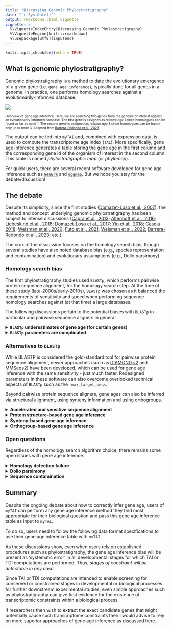```yaml
---
title: "Discussing Genomic Phylostratigraphy"
date: "`r Sys.Date()`"
output: rmarkdown::html_vignette
vignette: >
  %\VignetteIndexEntry{Discussing Genomic Phylostratigraphy}
  %\VignetteEngine{knitr::rmarkdown}
  %\usepackage[utf8]{inputenc}
---
```


```r
knitr::opts_chunk$set(echo = TRUE)
```

## What is genomic phylostratigraphy?

Genomic phylostratigraphy is a method to date the evolutionary emergence of a given gene (i.e. `gene age inference`), typically done for all genes in a genome. In practice, one performs homology searches against a evolutionarily-informed database.

![](Figures/Basics_of_phylostratigraphy.png)

<p style="font-size:10px;"> Overview of gene age inference. Here, we are searching two genes from the genome of interest against an evolutionarily-informed database. The first gene is assigned as *relative age* 1 since homologues can be found as far as node 1. The second gene is assigned as *relative age* 3 since homologues can be found only up to node 3. Adapted from [Barrera-Redondo et al., 2023](https://genomebiology.biomedcentral.com/articles/10.1186/s13059-023-02895-z). </p>

The output can be fed into `myTAI` and, combined with expression data, is used to compute the transcriptome age index (`TAI`). More specifically, gene age inference generates a table storing the gene age in the first column and the corresponding gene id of the organism of interest in the second column. This table is named _phylostratigraphic map_ (or _phylomap_).

For quick users, there are several recent software developed for gene age inference such as [`GenEra`](https://github.com/josuebarrera/GenEra) and [`oggmap`](https://github.com/kullrich/oggmap). But we hope you stay for the debate/discussion!

## The debate

Despite its simplicity, since the first studies ([Domazet-Loso et al., 2007](https://www.sciencedirect.com/science/article/pii/S0168952507002995)), the method and concept underlying genomic phylostratigraphy has been subject to intense discussions ([Capra et al., 2013](https://www.sciencedirect.com/science/article/pii/S016895251300111X); [Altenhoff et al., 2016](https://www.nature.com/articles/nmeth.3830.pdf); [Liebeskind et al., 2016](https://academic.oup.com/gbe/article/8/6/1812/2574026); [Domazet-Loso et al., 2017](https://academic.oup.com/mbe/article-lookup/doi/10.1093/molbev/msw284); [Yin et al., 2018](https://academic.oup.com/bib/article-lookup/doi/10.1093/bib/bby074); [Casola 2018](https://academic.oup.com/gbe/article/10/11/2906/5140197); [Weisman et al., 2020](https://journals.plos.org/plosbiology/article?id=10.1371/journal.pbio.3000862); [Futo et al., 2021](https://academic.oup.com/mbe/article/38/1/31/5900268); [Weisman et al., 2022](https://www.sciencedirect.com/science/article/pii/S0960982222007217);  [Barrera-Redondo et al., 2023](https://link.springer.com/article/10.1186/s13059-023-02895-z); etc.).

The crux of the discussion focuses on the homology search bias, though several studies have also noted database bias (e.g., species representation and contamination) and evolutionary assumptions (e.g., Dollo parsimony).

### Homology search bias

The first phylostratigraphy studies used `BLASTp`, which performs pairwise protein sequence alignment, for the homology search step. At the time of these study (late-2000s/early-2010s), `BLASTp` was chosen as it balanced the requirements of sensitivity and speed when performing sequence homology searches against (at that time) a large databases.

The following discussions pertain to the potential biases with `BLASTp` in particular and pairwise sequence aligners in general.

<details>
  <summary>**`BLASTp` underestimates of gene age (for certain genes)**</summary>
  Moyers & Zhang argue that the use of `BLASTp` genomic phylostratigraphy
  
  1) underestimates gene age for a considerable fraction of genes, 
  
  2) is biased for rapidly evolving proteins which are short, and/or their most conserved block of sites is small, and 
  
  3) these biases create spurious nonuniform distributions of various gene properties among age groups, many of which cannot be predicted a priori ([Moyers & Zhang, 2015](https://academic.oup.com/mbe/article/32/1/258/2925575);  [Moyers & Zhang, 2016](https://academic.oup.com/mbe/article/33/5/1245/2579728); [Liebeskind et al., 2016](https://academic.oup.com/gbe/article/8/6/1812/2574026)).
  
  However, these arguments were based on simulated data and were inconclusive due to [errors in their analyses](https://academic.oup.com/mbe/article/33/11/3031/2272516). Furthermore, [Domazet-Loso et al., 2017](https://academic.oup.com/mbe/article-lookup/doi/10.1093/molbev/msw284) provide convincing evidence that there is __no__ phylostratigraphic bias. As a response,
[Moyers & Zhang, 2017](https://academic.oup.com/gbe/article/9/6/1519/3867914) published a counter-study stating that a phylostratigraphic trend claimed by [Domazet-Loso et al., 2017](https://academic.oup.com/mbe/article-lookup/doi/10.1093/molbev/msw284) to be robust to error disappears when genes likely to be error-resistant are analyzed. [Moyers & Zhang, 2017](https://academic.oup.com/gbe/article/9/6/1519/3867914) further suggest a more robust methodology for controlling for the effects of error by first restricting to those genes which can be simulated and then removing those genes which, through simulation, have been shown to be error-prone (see also [Moyers & Zhang, 2018](https://academic.oup.com/gbe/article/10/8/2037/5061555)).

In general, an objective benchmarking set representing the tree of life is still missing and therefore any procedure aiming to quantify gene ages will be biased to some degree. Based on this discussion [Liebeskind et al., 2016](https://academic.oup.com/gbe/article/8/6/1812/2574026) suggest inferring gene age by combining several common orthology inference algorithms to create gene age datasets and then characterize the error around each age-call on a per-gene and per-algorithm basis. Using this approach systematic error was found to be a large factor in estimating gene age, suggesting that simple consensus algorithms are not enough to give a reliable point estimate ([Liebeskind et al., 2016](https://academic.oup.com/gbe/article/8/6/1812/2574026)). This was also observed by [Moyers & Zhang, 2018](https://academic.oup.com/gbe/article/10/8/2037/5061555)) when running alternative tools such as `PSIBLAST`, `HMMER`, `OMA`, etc. However, by generating a consensus gene age and quantifying the possible error in each workflow step, [Liebeskind et al., 2016](https://academic.oup.com/gbe/article/8/6/1812/2574026) provide a very useful [database](https://github.com/marcottelab/Gene-Ages) of
consensus gene ages for a variety of genomes. 

Alternatively, [Smith & Pease, 2016](https://doi.org/10.1093/bib/bbw034) argues that _de novo_ gene birth/death and gene family expansion/contraction studies should avoid drawing direct inferences of evolutionary relatedness from measures of sequence similarity alone, and should instead, where possible, use more rigorous phylogeny-based methods. For this purpose, I recommend researchers to consult the [phylomedb database](https://orthology.phylomedb.org/) to retrieve phylogeny-based gene orthology relationships and use these age estimates in combination with `myTAI`. Similarly, users can also retrieve gene ages from [EggNOG database](http://eggnog5.embl.de/#/app/home) using [`orthomap`](https://github.com/kullrich/orthomap). Alternatively, users might find the simulation based removal approach proposed by [Moyers & Zhang, 2018](https://academic.oup.com/gbe/article/10/8/2037/5061555) more suitable.
</details> 


<details>
  <summary>**`BLASTp` parameters are complicated**</summary>
  
  In these extensive debates, one aspect that is often missed and can be directly corrected by an interested user is the bioinformatics/technical aspect of using `BLASTp` or any other BLAST-like tool for gene age inference. Namely, `BLASTp` hits are biased by the use of the default argument `max_target_seqs` ([Shah et al., 2018](https://academic.oup.com/bioinformatics/advance-article/doi/10.1093/bioinformatics/bty833/5106166)). The main issue of how this `max_target_seqs` is set is that:

> According to the BLAST documentation itself (2008), this parameter represents the 'number of aligned sequences to keep'. This statement is commonly interpreted as meaning that BLAST will return the top N database hits for a sequence query if the value of max_target_seqs is set to N. For example, in a recent article (Wang et al., 2016) the authors explicitly state 'Setting 'max target seqs' as '1' only the best match result was considered'.
> __To our surprise, we have recently discovered that this intuition is incorrect.__ Instead, BLAST returns the first N hits that exceed the specified E-value threshold, which may or may not be the highest scoring N hits. The invocation using the parameter '-max_target_seqs 1' simply returns the first good hit found in the database, not the best hit as one would assume. Worse yet, the output produced depends on the order in which the sequences occur in the database. For the same query, different results will be returned by BLAST when using different versions of the database even if all versions contain the same best hit for this database sequence. Even ordering the database in a different way would cause BLAST to return a different 'top hit' when setting the max_target_seqs parameter to 1.
> - Shah et al., 2018

The solution to this issue seems to be that any `BLASTp` search must be performed with a significantly high `-max_target_seqs`, e.g. `-max_target_seqs 10000` (see https://gist.github.com/sujaikumar/504b3b7024eaf3a04ef5 for details) and best hits
must be filtered subsequently. It is not clear from any of the studies referenced above how the best `BLASTp` hit was retrieved and which `-max_target_seqs` values were used to perform `BLASTp` searches in the respective study. Thus, the comparability of the results between studies is impossible and any individual claim made in these studies might be biased. 

In addition, the `-max_target_seqs` argument issue seems not to be the only issue that might influence technical differences in `BLASTp` hit results. [Gonzalez-Pech et al., 2018](https://academic.oup.com/bioinformatics/advance-article/doi/10.1093/bioinformatics/bty1018/5239655) discuss another problem of retrieving the best `BLASTp` hits based on `E-value` thresholds. 

> Many users assume that BLAST alignment hits with E-values
less than or equal to the predefined threshold (e.g. 10^-5^ via the specification of  evalue 1e-5) are identified after the search is completed, in a final step to rank all alignments by E-value, from the
smallest (on the top of the list of results) to the largest E-value (at
the bottom of the list).
>__However, the E-value filtering step does not occur at the final
stage of BLAST; it occurs earlier during the scanning phase (Altschul
et al., 1997; Camacho et al., 2009). During this phase, a gapped
alignment is generated using less-sensitive heuristic parameters
(Camacho et al., 2009); alignments with an E-value that satisfies the
defined cut-off are included in the subsequent phase of the BLAST
algorithm (and eventually reported). During the final (trace-back)
phase, these gapped alignments are further adjusted using moresensitive heuristic parameters (Camacho et al., 2009), and the
E-value for each of these refined alignments is then recalculated.__
> - Gonzalez-Pech et al., 2018

This means that if one study mentioned above ran a `BLASTp` search with a
BLAST parameter configuration of lets say `-max_target_seqs 250` (default value in BLAST) and `evalue 10` (default value in BLAST) and then subsequently selected the best hit which returned the smallest `E-value` and another study used the parameter configuration `-max_target_seqs 1` and `evalue 0.0001` then the results of both studies would not be comparable and the proposed gene age inference bias might simply result from a technical difference in running `BLASTp` searches.

In more detail, even if one study for example ran `BLASTp` with `evalue 10` (default value in BLAST) and then subsequently filtered for hits that resulted in `evalue < 0.0001` whereas another study ran `BLASTp` directly with `evalue 0.0001`, according to [Gonzalez-Pech et al., 2018](https://academic.oup.com/bioinformatics/advance-article/doi/10.1093/bioinformatics/bty1018/5239655) these studies although referring to the same `E-value` threshold for filtering hits will result in different sets of filtered `BLASTp` hits.
</details> 

### Alternatives to `BLASTp`

While BLASTP is considered the gold-standard tool for pairwise protein sequence alignment, newer approaches (such as [DIAMOND v2](https://github.com/bbuchfink/diamond) and [MMSeqs2](https://github.com/soedinglab/mmseqs2/)) have been developed, which can be used for gene age inference with the same sensitivity - just much faster. Redesigned parameters in these software can also overcome overlooked technical aspects of `BLASTp` such as the `-max_target_seqs`.

Beyond pairwise protein sequence aligners, gene ages can also be inferred via structural alignment, using synteny information and using orthogroups.

<details>
  <summary>**Accelerated and sensitive sequence alignment**</summary>
  
They retain the sensitivity of `BLASTp` while being thousands to hundred-folds faster. This speed-up is crucial as sequence databases increase in size. This is important for gene age inference and [DIAMOND v2](https://github.com/bbuchfink/diamond) and [MMSeqs2](https://github.com/soedinglab/mmseqs2/) have been employed in various phylostratigraphic and phylotranscriptomic analyses (either explicitly or under-the-hood in tools such as [OrthoFinder](https://github.com/davidemms/OrthoFinder), which uses DIAMOND by default) (see [Domazet-Loso et al., 2022](https://www.biorxiv.org/content/10.1101/2022.08.21.504376v1); [Ma & Zheng 2023](https://www.pnas.org/doi/full/10.1073/pnas.2216351120); [Manley et al., 2023](https://academic.oup.com/g3journal/article/13/6/jkad077/7097621)).

With `DIAMOND`, users can overcome the overlooked technical aspects of `BLASTp` such as the `max_target_seqs` issue by setting `--max-target-seqs` to `0` (or simply `-k0`). Furthermore, the `--ultra-sensitive` mode can be employed, which is as sensitive as `BLASTp` while being 80x faster (see [Fig 1. in the DIAMOND paper](https://www.nature.com/articles/s41592-021-01101-x/figures/1)).

[GenEra](https://github.com/josuebarrera/GenEra), a recently developed gene age inference tool, utilises [DIAMOND v2](https://github.com/bbuchfink/diamond) with appropriate parameter settings by default. Users can also specify the use of [MMSeqs2](https://github.com/soedinglab/mmseqs2/) ([Barrera-Redondo et al., 2023](https://genomebiology.biomedcentral.com/articles/10.1186/s13059-023-02895-z)). Potential issues such as _homology detection failure_ can be overcome by providing a pair-wise evolutionary distance file as an input. Furthermore, users can set thresholds such as for `taxonomic representativeness` to filter evolutionarily inconsistent matches to the database, i.e. matches stemming from database contamination or horizontal gene transfer.

</details>

<details>
  <summary>**Protein structure-based gene age inference**</summary>
  
Advances in protein structure prediction have enabled the inference of protein structure across the tree of life in a speedy manner. With this new data, protein structure aligners such as [`FoldSeek`](https://github.com/steineggerlab/foldseek) can be used instead of sequence aligners for gene age inference. 

In the context of gene age inference, sequence-based alignments have not been extensively studied compared to sequence-based alignments. However, interested users can check out the `FoldSeek` option for [GenEra](https://github.com/josuebarrera/GenEra).

</details>

<details>
  <summary>**Synteny-based gene age inference**</summary>

A recently introduced approach is called `synteny-based phylostratigraphy` ([Arendsee et al., 2019](https://bmcbioinformatics.biomedcentral.com/articles/10.1186/s12859-019-3023-y)). Here, the authors provide a comparative analysis of genes across evolutionary clades, augmenting standard phylostratigraphy with a detailed, synteny-based analysis. 

Whereas standard phylostratigraphy searches the proteomes of related species for similarities to focal genes, their `fagin` pipeline first finds syntenic genomic intervals and then searches within these intervals for any trace of similarity. 

`fagin` searches the (`in silico` translated) amino acid sequence of all unannotated ORFs as well as all known CDS within the syntenic search space of the target genomes. If no amino acid similarity is found within the syntenic search space, their `fagin` pipeline will search for nucleotide similarity. Finding nucleotide sequence similarity, but not amino acid similarity, is consistent with a `de novo` origin of the focal gene. If no similarity of any sort is found, their `fagin` pipeline will use the syntenic data to infer a possible reason. Thus, they detect indels, scrambled synteny, assembly issues, and regions of uncertain synteny ([Arendsee et al., 2019](https://bmcbioinformatics.biomedcentral.com/articles/10.1186/s12859-019-3023-y)).

</details> 

<details>
  <summary>**Orthogroup-based gene age inference**</summary>
  The first studies in gene age inference used the framework of genomic phylostratigraphy, where each gene of the focal species is compared against a sequence database to find the most distantly related homologue ([Domazet-Loso et al., 2007](https://www.sciencedirect.com/science/article/pii/S0168952507002995)). Some more recent studies have instead inferred gene age using the node in the phylogeny that contains all members of an `orthogroup`.
  
  An orthogroup is a _group of genes descended from a single gene in the last common ancestor of a clade of species_. This framework has been very useful for phylogenetic inference and comparative transcriptomics. Since an orthogroup is a subset of all sequence homologues in the given dataset, a gene can hit genes outside of its orthogroup (using the same parameters on a pairwise sequence aligner).
  
  [OrthoFinder](https://github.com/davidemms/OrthoFinder) (a tool for phylogenetic orthology inference for comparative genomics) is commonly used in _orthogroup_-based gene age inference. The result of OrthoFinder includes the files `Orthogroups.tsv` (now [depreciated](https://github.com/davidemms/OrthoFinder#orthogroups-directory-deprecated)) and `Phylogenetic_Hierarchical_Orthogroups/N0.tsv`, which have been used for _orthogroup_-based TAI studies (e.g. [Ma & Zheng 2023](https://www.pnas.org/doi/full/10.1073/pnas.2216351120); [Nishimiya-Fujisawa et al., 2023](https://www.biorxiv.org/content/10.1101/2023.07.04.546637v1.full)). Incorporating these results into `myTAI` can be done using [`orthomap`](https://github.com/kullrich/orthomap) (see [documentation](https://orthomap.readthedocs.io/en/latest/)).

Methodologically, it should be stressed that while `Orthogroups.tsv` and `Phylogenetic_Hierarchical_Orthogroups/N0.tsv` contain orthogroups with more than one member (i.e. orthogroups with at least one orthologue or paralogue), users should be aware that these output files of OrthoFinder do not include singletons, which is a signature of a novel or species-specific gene. To incorporate singletons, users should include the genes in `Orthogroups_UnassignedGenes.tsv` output or, alternatively, singletons in the `Orthogroups.txt` file, and assign the singletons to the species-specific phylostrata in the study.

The _orthogroup_-based approach seems to be motivated by an assumption that the more restricted set of genes that consists of orthologues and in-paralogues (paralogues that arose after the species split) tends to have more similar attributes (e.g. conservation in function and/or expression pattern) than the larger set of genes that contains all sequence homologues. It follows that this framework should better reflect the 'gene age'. This assumption draws parallels to the `orthologue conjecture` (i.e. orthologues tend to have more conserved attributes than paralogues), which is heavily debated ([Gabaldon & Koonin 2013](https://www.nature.com/articles/nrg3456#Sec8); [Dunn et al., 2018](https://www.pnas.org/doi/abs/10.1073/pnas.1707515115); [Stamboulian et al., 2020](https://pubmed.ncbi.nlm.nih.gov/32657391/); etc.). In several cases, orthologues do not have more conserved attributes than paralogues. Indeed, 'shifts' or 'substitutions' in the expression profile of paralogues that arose before the species split are observed in single-cell studies ([Tarashansky et al., 2021](https://elifesciences.org/articles/66747); [Shafer et al., 2022](https://www.nature.com/articles/s41559-021-01580-3)).

Overall, it remains unclear whether inferring gene age using the _orthogroup_-based approach better captures evolutionary information than the classic genomic phylostratigraphy approach (all/unrestricted sequence homologues), given that several issues pertaining to genomic phylostratigraphy have been addressed (see [Barrera-Redondo et al., 2023](https://link.springer.com/article/10.1186/s13059-023-02895-z)).
</details> 

### Open questions

Regardless of the homology search algorithm choice, there remains some open issues with gene age inference.

<details>
  <summary>**Homology detection failure**</summary>
  
Small and fast-evolving genes are often wrongly annotated as young genes due to `homology detection failure`. This issue and potential solution in the context of gene age inference have been discussed by [Weisman et al., 2020](https://journals.plos.org/plosbiology/article?id=10.1371/journal.pbio.3000862). 

> An alternative explanation for a lineage-specific gene is that nothing particularly special has happened in the gene's evolutionary history. The gene has homologs outside of the lineage (no de novo origination), and no novel function has emerged (no neofunctionalization), but despite this lack of novelty, computational similarity searches (e.g., BLAST) have failed to detect the out-of-lineage homologs. We refer to such unsuccessful searches as *homology detection failure*. As homologs diverge in sequence from one another, the statistical significance of their similarity declines. *Over evolutionary time, with a constant rate of sequence evolution, the degree of similarity may fall below the chosen significance threshold, resulting in a failure to detect the homolog*.
> - Weisman et al., 2020

Users can run their test, [`abSENSE`](https://github.com/caraweisman/abSENSE) to detect the _probability that a homolog of a given gene would fail to be detected by a homology search_. We note that a recently developed tool [`GenEra`](https://github.com/josuebarrera/GenEra) can automate `abSENSE` analysis for every gene in a given genome and provide an output compatible with `myTAI`.

</details> 

<details>
  <summary>**Dollo parsimony**</summary>
  
*Dollo parsimony*, which precludes the possibility that an identical character (gene) can be gained more than once, is a major conceptual assumption for gene age inference ([Gàlvez-Morante et al., 2024](https://academic.oup.com/gbe/article/16/4/evae062/7633882)).

This assumption has been found to overestimate ancestral gene content (i.e., pushing more genes to be evolutionarily older) on simulated data, when compared to a maximum likelihood-based approach that allows a gene family to be gained more than once within a tree (via convergent evolution and horizontal gene transfer).

A suitable method to overcome this limitation is yet to be developed for user-friendly gene age inference.

</details> 

<details>
  <summary>**Sequence contamination**</summary>
  
As we amass more and more genomic data across the tree of life, we inevitably accumulate sequences that are taxonomically mislabeled ([Steinegger & Salzberg 2020](https://link.springer.com/article/10.1186/s13059-020-02023-1)). These mislabeled sequences are thought to typically arise from sequencing contamination and biases gene age inference by overestimating the real age of the gene (i.e. as evolutionarily older).

The gene age inference software, `GenEra`, accounts for potential contamination to some extent. Upstream software can be employed to further address potential contamination but these are typically applied to query genomes and not the database (see [Bálint et al., 2024](https://www.nature.com/articles/s41467-024-45024-5) and [Nevers et al., 2025](https://www.nature.com/articles/s41587-024-02147-w)).

To the best of our knowledge, while several bioinformatic solutions exists for query genome contamination, database sequence contamination remains a challenge.

</details> 

## Summary

Despite the ongoing debate about how to correctly infer gene age, users of `myTAI` can perform any gene age inference method they find most appropriate for their biological question and pass this gene age inference table as input to `myTAI`. 

To do so, users need to follow the following data format specifications to use their gene age inference table with `myTAI`. 

As these discussions show, even when users rely on established procedures such as phylostratigraphy, the gene age inference bias will be present
as 'systematic error' in all developmental stages for which TAI or TDI computations are performed. Thus, _stages of constraint will be detectable in any case._ 

Since TAI or TDI computations are intended to enable screening for conserved or constrained stages in developmental or biological processes for further downstream experimental studies, even simple approaches such as phylostratigraphy can give first evidence for the existence of transcriptomic constraints within a biological process.

If researchers then wish to extract the exact candidate genes that might potentially cause such transcriptome constraints then I would advise to rely on more superior approaches of gene age inference as discussed here.